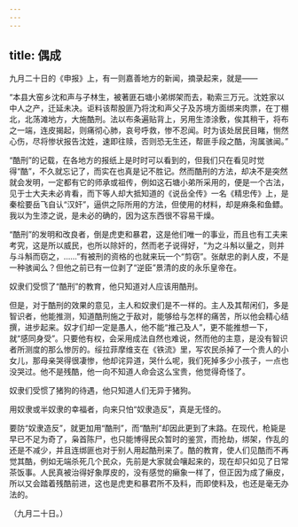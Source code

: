 ```yaml
---
---
---
```

title: 偶成
---



九月二十日的《申报》上，有一则嘉善地方的新闻，摘录起来，就是——

“本县大窑乡沈和声与子林生，被著匪石塘小弟绑架而去，勒索三万元。沈姓家以中人之产，迁延未决。讵料该帮股匪乃将沈和声父子及苏境方面绑来肉票，在丁棚北，北荡滩地方，大施酷刑。法以布条遍贴背上，另用生漆涂敷，俟其稍干，将布之一端，连皮揭起，则痛彻心肺，哀号呼救，惨不忍闻。时为该处居民目睹，恻然心伤，尽将惨状报告沈姓，速即往赎，否则恐无生还，帮匪手段之酷，洵属骇闻。”

“酷刑”的记载，在各地方的报纸上是时时可以看到的，但我们只在看见时觉得“酷”，不久就忘记了，而实在也真是记不胜记。然而酷刑的方法，却决不是突然就会发明，一定都有它的师承或祖传，例如这石塘小弟所采用的，便是一个古法，见于士大夫未必肯看，而下等人却大抵知道的《说岳全传》一名《精忠传》上，是秦桧要岳飞自认“汉奸”，逼供之际所用的方法，但使用的材料，却是麻条和鱼鳔。我以为生漆之说，是未必的确的，因为这东西很不容易干燥。

“酷刑”的发明和改良者，倒是虎吏和暴君，这是他们唯一的事业，而且也有工夫来考究，这是所以威民，也所以除奸的，然而老子说得好，“为之斗斛以量之，则并与斗斛而窃之，……”有被刑的资格的也就来玩一个“剪窃”。张献忠的剥人皮，不是一种骇闻么？但他之前已有一位剥了“逆臣”景清的皮的永乐皇帝在。

奴隶们受惯了“酷刑”的教育，他只知道对人应该用酷刑。

但是，对于酷刑的效果的意见，主人和奴隶们是不一样的。主人及其帮闲们，多是智识者，他能推测，知道酷刑施之于敌对，能够给与怎样的痛苦，所以他会精心结撰，进步起来。奴才们却一定是愚人，他不能“推己及人”，更不能推想一下，就“感同身受”。只要他有权，会采用成法自然也难说，然而他的主意，是没有智识者所测度的那么惨厉的。绥拉菲摩维支在《铁流》里，写农民杀掉了一个贵人的小女儿，那母亲哭得很凄惨，他却诧异道，哭什么呢，我们死掉多少小孩子，一点也没哭过。他不是残酷，他一向不知道人命会这么宝贵，他觉得奇怪了。

奴隶们受惯了猪狗的待遇，他只知道人们无异于猪狗。

用奴隶或半奴隶的幸福者，向来只怕“奴隶造反”，真是无怪的。

要防“奴隶造反”，就更加用“酷刑”，而“酷刑”却因此更到了末路。在现代，枪毙是早已不足为奇了，枭首陈尸，也只能博得民众暂时的鉴赏，而抢劫，绑架，作乱的还是不减少，并且连绑匪也对于别人用起酷刑来了。酷的教育，使人们见酷而不再觉其酷，例如无端杀死几个民众，先前是大家就会嚷起来的，现在却只如见了日常茶饭事。人民真被治得好象厚皮的，没有感觉的癞象一样了，但正因为成了癞皮，所以又会踏着残酷前进，这也是虎吏和暴君所不及料，而即使料及，也还是毫无办法的。

（九月二十日。）